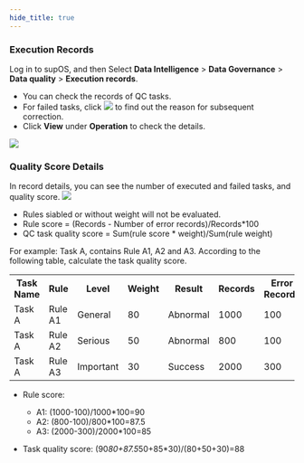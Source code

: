```yaml
---
hide_title: true
---
```


### Execution Records

Log in to supOS, and then Select **Data Intelligence** > **Data Governance** > **Data quality** > **Execution records**.
- You can check the records of QC tasks.
- For failed tasks, click ![](https://wordpressfreezonex.oss-accelerate.aliyuncs.com/supDAM/31.png) to find out the reason for subsequent correction.
- Click **View** under **Operation** to check the details.

![](https://wordpressfreezonex.oss-accelerate.aliyuncs.com/supDAM/30.png)

### Quality Score Details
In record details, you can see the number of executed and failed tasks, and quality score.
![](https://wordpressfreezonex.oss-accelerate.aliyuncs.com/supDAM/33.png)
- Rules siabled or without weight will not be evaluated.
- Rule score = (Records - Number of error records)/Records*100
- QC task quality score = Sum(rule score * weight)/Sum(rule weight)

For example:
Task A, contains Rule A1, A2 and A3. According to the following table, calculate the task quality score.

<table>
    <tr>
      <th>Task Name</th>
      <th>Rule</th>
      <th>Level</th>
      <th>Weight</th>
      <th>Result</th>
      <th>Records</th>
      <th>Error Records</th>
    </tr>
    <tr>
      <td>Task A</td>
      <td>Rule A1</td>
      <td>General</td>
      <td>80</td>
      <td>Abnormal</td>
      <td>1000</td>
      <td>100</td>
    </tr>
    <tr>
      <td>Task A</td>
      <td>Rule A2</td>
      <td>Serious</td>
      <td>50</td>
      <td>Abnormal</td>
      <td>800</td>
      <td>100</td>
    </tr>
     <tr>
      <td>Task A</td>
      <td>Rule A3</td>
      <td>Important</td>
      <td>30</td>
      <td>Success</td>
      <td>2000</td>
      <td>300</td>
    </tr>
  </table>

- Rule score:
<ul>
<ul>
<li>A1: (1000-100)/1000*100=90</li>
<li>A2: (800-100)/800*100=87.5</li>
<li>A3: (2000-300)/2000*100=85</li>
</ul>
</ul>

- Task quality score: (90*80+87.5*50+85*30)/(80+50+30)=88
